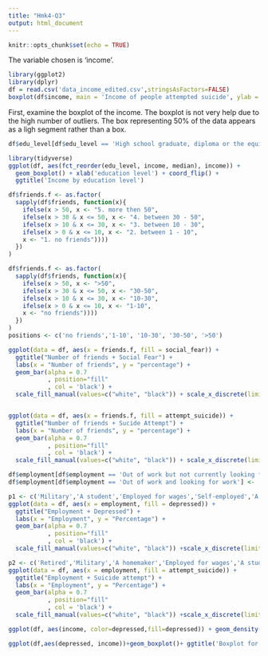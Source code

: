 ```yaml
---
title: "Hmk4-Q3"
output: html_document
---
```


```r
knitr::opts_chunk$set(echo = TRUE)
```

The variable chosen is 'income'.

```r
library(ggplot2)
library(dplyr)
df = read.csv('data_income_edited.csv',stringsAsFactors=FALSE)
boxplot(df$income, main = 'Income of people attempted suicide', ylab = '$')
```

First, examine the boxplot of the income. The boxplot is not very help due to the high number of outliers. The box representing 50% of the data appears as a ligh segment rather than a box.
```r
df$edu_level[df$edu_level == 'High school graduate, diploma or the equivalent (for example: GED)'] <- 'High school graduate'

```

```r
library(tidyverse)
ggplot(df, aes(fct_reorder(edu_level, income, median), income)) + 
  geom_boxplot() + xlab('education level') + coord_flip() + 
  ggtitle('Income by education level')
```
```r
df$friends.f <- as.factor(
  sapply(df$friends, function(x){
    ifelse(x > 50, x <- "5. more then 50",
    ifelse(x > 30 & x <= 50, x <- "4. between 30 - 50",
    ifelse(x > 10 & x <= 30, x <- "3. between 10 - 30",
    ifelse(x > 0 & x <= 10, x <- "2. between 1 - 10",
    x <- "1. no friends"))))
  })
)

df$friends.f <- as.factor(
  sapply(df$friends, function(x){
    ifelse(x > 50, x <- ">50",
    ifelse(x > 30 & x <= 50, x <- "30-50",
    ifelse(x > 10 & x <= 30, x <- "10-30",
    ifelse(x > 0 & x <= 10, x <- "1-10",
    x <- "no friends"))))
  })
)
positions <- c('no friends','1-10', '10-30', '30-50', '>50')

ggplot(data = df, aes(x = friends.f, fill = social_fear)) + 
  ggtitle("Number of friends + Social Fear") + 
  labs(x = "Number of friends", y = "percentage") +
  geom_bar(alpha = 0.7
           , position="fill"
           , col = 'black') + 
  scale_fill_manual(values=c("white", "black")) + scale_x_discrete(limits = positions)



```
```r
ggplot(data = df, aes(x = friends.f, fill = attempt_suicide)) + 
  ggtitle("Number of friends + Sucide Attempt") + 
  labs(x = "Number of friends", y = "percentage") +
  geom_bar(alpha = 0.7
           , position="fill"
           , col = 'black') + 
  scale_fill_manual(values=c("white", "black")) + scale_x_discrete(limits = positions)

```
```r
df$employment[df$employment == 'Out of work but not currently looking for work'] <- 'Not looking for work'
df$employment[df$employment == 'Out of work and looking for work'] <- 'Looking for work'

p1 <- c('Military','A student','Employed for wages','Self-employed','A homemaker','Looking for work','Not looking for work','Unable to work','Retired')
ggplot(data = df, aes(x = employment, fill = depressed)) + 
  ggtitle("Employment + Depressed") + 
  labs(x = "Employment", y = "Percentage") +
  geom_bar(alpha = 0.7
           , position="fill"
           , col = 'black') + 
  scale_fill_manual(values=c("white", "black")) +scale_x_discrete(limits = p1)+coord_flip() 
```

```r
p2 <- c('Retired','Military','A homemaker','Employed for wages','A student','Not looking for work','Self-employed','Looking for work','Unable to work')
ggplot(data = df, aes(x = employment, fill = attempt_suicide)) + 
  ggtitle("Employment + Suicide attempt") + 
  labs(x = "Employment", y = "Percentage") +
  geom_bar(alpha = 0.7
           , position="fill"
           , col = 'black') + 
  scale_fill_manual(values=c("white", "black")) +scale_x_discrete(limits = p2)+coord_flip() 
```
```r
ggplot(df, aes(income, color=depressed,fill=depressed)) + geom_density(alpha=0.1) + ggtitle('Density plot for Income vs Depressed')
```
```r
ggplot(df,aes(depressed, income))+geom_boxplot()+ ggtitle('Boxplot for Income vs Depressed')
```

